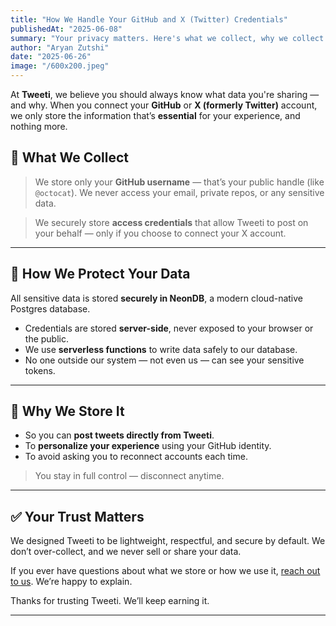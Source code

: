 ```yaml
---
title: "How We Handle Your GitHub and X (Twitter) Credentials"
publishedAt: "2025-06-08"
summary: "Your privacy matters. Here's what we collect, why we collect it, and how we protect it."
author: "Aryan Zutshi"
date: "2025-06-26"
image: "/600x200.jpeg"
---
```


At **Tweeti**, we believe you should always know what data you're sharing — and why. When you connect your **GitHub** or **X (formerly Twitter)** account, we only store the information that’s **essential** for your experience, and nothing more.



## 🧾 What We Collect

> We store only your **GitHub username** — that’s your public handle (like `@octocat`). We never access your email, private repos, or any sensitive data.

> We securely store **access credentials** that allow Tweeti to post on your behalf — only if you choose to connect your X account.

---

## 🔐 How We Protect Your Data


All sensitive data is stored **securely in NeonDB**, a modern cloud-native Postgres database.


- Credentials are stored **server-side**, never exposed to your browser or the public.
- We use **serverless functions** to write data safely to our database.
- No one outside our system — not even us — can see your sensitive tokens.

---

## 🎯 Why We Store It

- So you can **post tweets directly from Tweeti**.
- To **personalize your experience** using your GitHub identity.
- To avoid asking you to reconnect accounts each time.


> You stay in full control — disconnect anytime.


---

## ✅ Your Trust Matters

We designed Tweeti to be lightweight, respectful, and secure by default. We don’t over-collect, and we never sell or share your data.

If you ever have questions about what we store or how we use it, [reach out to us](mailto:tweeti23official@gmail.com). We’re happy to explain.

Thanks for trusting Tweeti. We’ll keep earning it.

---
